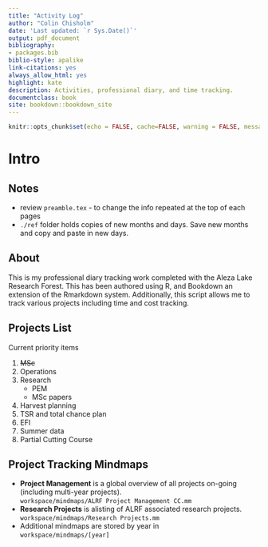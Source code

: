 ```yaml
--- 
title: "Activity Log"
author: "Colin Chisholm"
date: 'Last updated: `r Sys.Date()`'
output: pdf_document
bibliography:
- packages.bib
biblio-style: apalike
link-citations: yes
always_allow_html: yes
highlight: kate
description: Activities, professional diary, and time tracking.
documentclass: book
site: bookdown::bookdown_site
---
```



```r
knitr::opts_chunk$set(echo = FALSE, cache=FALSE, warning = FALSE, message = FALSE, results = 'show' )
```


# Intro

## Notes {-}

- review `preamble.tex` -  to change the info repeated at the top of each pages
- `./ref` folder holds copies of new months and days.  Save new months and copy and paste in new days.

## About {-}

This is my professional diary tracking work completed with the Aleza Lake Research Forest.  This has been authored using R, and Bookdown an extension of the Rmarkdown system.  Additionally, this script allows me to track various projects including time and cost tracking.  

## Projects List {-}

Current priority items 

1. ~~MSc~~
3. Operations 
4. Research 
    - PEM 
    - MSc papers 
3. Harvest planning
4. TSR and total chance plan
3. EFI
5. Summer data 
6. Partial Cutting Course

## Project Tracking Mindmaps {-}

- **Project Management** is a global overview of all projects on-going (including multi-year projects).    
`workspace/mindmaps/ALRF Project Management CC.mm`
- **Research Projects** is alisting of ALRF associated research projects.     
`workspace/mindmaps/Research Projects.mm`
- Additional mindmaps are stored by year in    
`workspace/mindmaps/[year]`